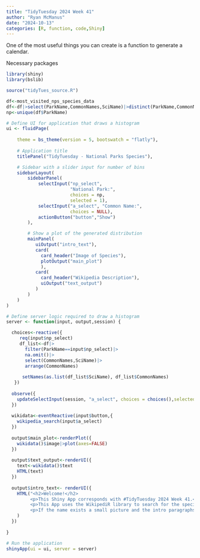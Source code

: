 ```yaml
---
title: "TidyTuesday 2024 Week 41"
author: "Ryan McManus"
date: "2024-10-13"
categories: [R, function, code,Shiny]
---
```


One of the most useful things you can create is a function to generate a calendar.

Necessary packages

```r

library(shiny)
library(bslib)

source("tidyTues_source.R")

df<-most_visited_nps_species_data
df<-df|>select(ParkName,CommonNames,SciName)|>distinct(ParkName,CommonNames,SciName)
np<-unique(df$ParkName)

# Define UI for application that draws a histogram
ui <- fluidPage(
    
    theme = bs_theme(version = 5, bootswatch = "flatly"),
  
    # Application title
    titlePanel("TidyTuesday - National Parks Species"),

    # Sidebar with a slider input for number of bins 
    sidebarLayout(
        sidebarPanel(
            selectInput("np_select",
                        "National Park:",
                        choices = np,
                        selected = 1),
            selectInput("a_select", "Common Name:",
                        choices = NULL),
            actionButton("button","Show")
        ),

        # Show a plot of the generated distribution
        mainPanel(
           uiOutput("intro_text"),
           card(
             card_header("Image of Species"),
             plotOutput("main_plot")
             ),
           card(
             card_header("Wikipedia Description"),
             uiOutput("text_output")
           )
        )
    )
)

# Define server logic required to draw a histogram
server <- function(input, output,session) {

  choices<-reactive({
     req(input$np_select)
     df_list<-df|>
       filter(ParkName==input$np_select)|>
       na.omit()|>
       select(CommonNames,SciName)|>
       arrange(CommonNames)
     
      setNames(as.list(df_list$SciName), df_list$CommonNames)
   })
  
  observe({
    updateSelectInput(session, "a_select", choices = choices(),selected = NULL)
  })
  
  wikidata<-eventReactive(input$button,{
    wikipedia_search(input$a_select)
  })
  
  output$main_plot<-renderPlot({
    wikidata()$image|>plot(axes=FALSE)
  })
  
  output$text_output<-renderUI({
    text<-wikidata()$text
    HTML(text)
  })
  
  output$intro_text<- renderUI({
    HTML("<h2>Welcome!</h2> 
         <p>This Shiny App corresponds with #TidyTuesday 2024 Week 41.</p>
         <p>This App uses the WikipediR library to search for the species scientific name on Wikipedia.</p>
         <p>If the name exists a small picture and the intro paragraphs are returned.</p>"
    )
  })
  
}

# Run the application 
shinyApp(ui = ui, server = server)


```
